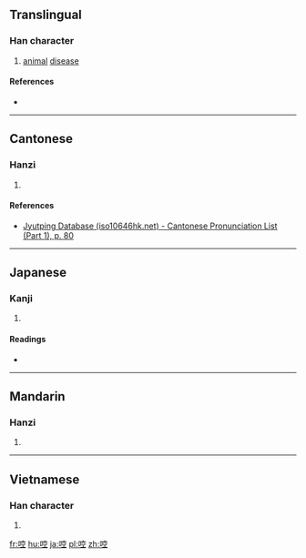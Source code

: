 ==Translingual==

===Han character===
{{Han char|rn=30|rad=口|as=08|sn=11|four=|canj=口十金一 (RJCM)|ids=⿰[[口]][[空]]}}

# [[animal]] [[disease]]

====References====
* {{Han ref|kx=0195.060|dkj=03810|dj=0416.070|hdz=10646.070|uh=554C|ud=21836}}

----

==Cantonese==

===Hanzi===
{{yue-hanzi|jyut=[[hong1]]|y=hong1}}

# {{defn|lang=yue|sort=口08}}

====References====
*[http://www.iso10646hk.net/jp/document/download.jsp Jyutping Database (iso10646hk.net) - Cantonese Pronunciation List (Part 1), p. 80]

----

==Japanese==

===Kanji===
{{ja-kanji|grade=|rs=口08}}

# {{defn|lang=ja|sort=口08}}

====Readings====
* {{ja-readings|on=[[こう]] (kō)|kun=[[しかる]] (shikaru)}}

----

==Mandarin==

===Hanzi===
{{cmn-hanzi|pin=[[xiāng]] ([[xiang1]])|wg=hsiang<sup>1</sup>}}

# {{defn|lang=cmn|sort=口08}}

----

==Vietnamese==

===Han character===
{{vi-hantu|[[hòng]]|rs=口08}}

# {{defn|lang=vi|sort=口08}}

[[fr:啌]]
[[hu:啌]]
[[ja:啌]]
[[pl:啌]]
[[zh:啌]]